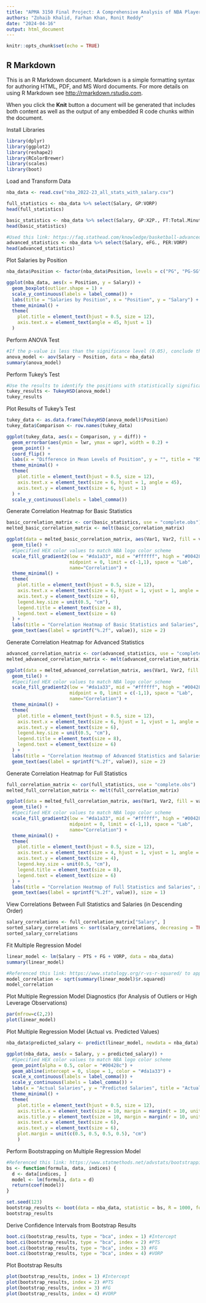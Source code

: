 ```yaml
---
title: "APMA 3150 Final Project: A Comprehensive Analysis of NBA Players' Statistics and Salaries"
authors: "Zohaib Khalid, Farhan Khan, Ronit Reddy"
date: "2024-04-16"
output: html_document
---
```


```r
knitr::opts_chunk$set(echo = TRUE)
```

## R Markdown

This is an R Markdown document. Markdown is a simple formatting syntax for authoring HTML, PDF, and MS Word documents. For more details on using R Markdown see <http://rmarkdown.rstudio.com>.

When you click the **Knit** button a document will be generated that includes both content as well as the output of any embedded R code chunks within the document.

Install Libraries
```r
library(dplyr)
library(ggplot2)
library(reshape2)
library(RColorBrewer)
library(scales)
library(boot)
```

Load and Transform Data
```r
nba_data <- read.csv("nba_2022-23_all_stats_with_salary.csv")

full_statistics <- nba_data %>% select(Salary, GP:VORP)
head(full_statistics)

basic_statistics <- nba_data %>% select(Salary, GP:X2P., FT:Total.Minutes)
head(basic_statistics)

#Used this link: https://faq.stathead.com/knowledge/basketball-advanced-stats to determine the advanced statistics
advanced_statistics <- nba_data %>% select(Salary, eFG., PER:VORP)
head(advanced_statistics)
```

Plot Salaries by Position
```r
nba_data$Position <- factor(nba_data$Position, levels = c("PG", "PG-SG", "SG", "SG-PG", "SF", "SF-SG", "SF-PF", "PF", "C"))

ggplot(nba_data, aes(x = Position, y = Salary)) +
  geom_boxplot(outlier.shape = 1) +
  scale_y_continuous(labels = label_comma()) +
  labs(title = "Salaries by Position", x = "Position", y = "Salary") +
  theme_minimal() +
  theme(
    plot.title = element_text(hjust = 0.5, size = 12),
    axis.text.x = element_text(angle = 45, hjust = 1)
  )
```

Perform ANOVA Test
```r
#If the p-value is less than the significance level (0.05), conclude that there is a statistically significant difference in salaries among the different positions
anova_model <- aov(Salary ~ Position, data = nba_data)
summary(anova_model)
```

Perform Tukey's Test
```r
#Use the results to identify the positions with statistically significant differences in mean salaries
tukey_results <- TukeyHSD(anova_model)
tukey_results
```

Plot Results of Tukey's Test
```r
tukey_data <- as.data.frame(TukeyHSD(anova_model)$Position)
tukey_data$Comparison <- row.names(tukey_data)

ggplot(tukey_data, aes(x = Comparison, y = diff)) +
  geom_errorbar(aes(ymin = lwr, ymax = upr), width = 0.2) +
  geom_point() +
  coord_flip() +
  labs(x = "Difference in Mean Levels of Position", y = "", title = "95% Family-Wise Confidence Level") +
  theme_minimal() +
  theme(
    plot.title = element_text(hjust = 0.5, size = 12),
    axis.text.x = element_text(size = 6, hjust = 1, angle = 45),
    axis.text.y = element_text(size = 6, hjust = 1)
  ) +
  scale_y_continuous(labels = label_comma())
```

Generate Correlation Heatmap for Basic Statistics
```r
basic_correlation_matrix <- cor(basic_statistics, use = "complete.obs")
melted_basic_correlation_matrix <- melt(basic_correlation_matrix)

ggplot(data = melted_basic_correlation_matrix, aes(Var1, Var2, fill = value)) +
  geom_tile() +
  #Specified HEX color values to match NBA logo color scheme
  scale_fill_gradient2(low = "#da1a33", mid = "#ffffff", high = "#00428c", 
                       midpoint = 0, limit = c(-1,1), space = "Lab", 
                       name="Correlation") +
  theme_minimal() +
  theme(
    plot.title = element_text(hjust = 0.5, size = 12),
    axis.text.x = element_text(size = 6, hjust = 1, vjust = 1, angle = 45),
    axis.text.y = element_text(size = 6),
    legend.key.size = unit(0.5, "cm"),
    legend.title = element_text(size = 8),
    legend.text = element_text(size = 6)
  ) +
  labs(title = "Correlation Heatmap of Basic Statistics and Salaries", x = "", y = "") +
  geom_text(aes(label = sprintf("%.2f", value)), size = 2)
```

Generate Correlation Heatmap for Advanced Statistics
```r
advanced_correlation_matrix <- cor(advanced_statistics, use = "complete.obs")
melted_advanced_correlation_matrix <- melt(advanced_correlation_matrix)

ggplot(data = melted_advanced_correlation_matrix, aes(Var1, Var2, fill = value)) +
  geom_tile() +
  #Specified HEX color values to match NBA logo color scheme
  scale_fill_gradient2(low = "#da1a33", mid = "#ffffff", high = "#00428c",
                       midpoint = 0, limit = c(-1,1), space = "Lab", 
                       name="Correlation") +
  theme_minimal() +
  theme(
    plot.title = element_text(hjust = 0.5, size = 12),
    axis.text.x = element_text(size = 6, hjust = 1, vjust = 1, angle = 45),
    axis.text.y = element_text(size = 6),
    legend.key.size = unit(0.5, "cm"),
    legend.title = element_text(size = 8),
    legend.text = element_text(size = 6)
  ) +
  labs(title = "Correlation Heatmap of Advanced Statistics and Salaries", x = "", y = "") +
  geom_text(aes(label = sprintf("%.2f", value)), size = 2)
```

Generate Correlation Heatmap for Full Statistics
```r
full_correlation_matrix <- cor(full_statistics, use = "complete.obs")
melted_full_correlation_matrix <- melt(full_correlation_matrix)

ggplot(data = melted_full_correlation_matrix, aes(Var1, Var2, fill = value)) +
  geom_tile() +
  #Specified HEX color values to match NBA logo color scheme
  scale_fill_gradient2(low = "#da1a33", mid = "#ffffff", high = "#00428c",
                       midpoint = 0, limit = c(-1,1), space = "Lab", 
                       name="Correlation") +
  theme_minimal() +
  theme(
    plot.title = element_text(hjust = 0.5, size = 12),
    axis.text.x = element_text(size = 4, hjust = 1, vjust = 1, angle = 45),
    axis.text.y = element_text(size = 4),
    legend.key.size = unit(0.5, "cm"),
    legend.title = element_text(size = 8),
    legend.text = element_text(size = 6)
  ) +
  labs(title = "Correlation Heatmap of Full Statistics and Salaries", x = "", y = "") +
  geom_text(aes(label = sprintf("%.2f", value)), size = 1)
```

View Correlations Between Full Statistics and Salaries (in Descending Order)
```r
salary_correlations <- full_correlation_matrix["Salary", ]
sorted_salary_correlations <- sort(salary_correlations, decreasing = TRUE)
sorted_salary_correlations
```

Fit Multiple Regression Model
```r
linear_model <- lm(Salary ~ PTS + FG + VORP, data = nba_data)
summary(linear_model)

#Referenced this link: https://www.statology.org/r-vs-r-squared/ to approximate the model correlation
model_correlation <- sqrt(summary(linear_model)$r.squared)
model_correlation
```

Plot Multiple Regression Model Diagnostics (for Analysis of Outliers or High Leverage Observations)
```r
par(mfrow=c(2,2))
plot(linear_model)
```

Plot Multiple Regression Model (Actual vs. Predicted Values)
```r
nba_data$predicted_salary <- predict(linear_model, newdata = nba_data)

ggplot(nba_data, aes(x = Salary, y = predicted_salary)) +
  #Specified HEX color values to match NBA logo color scheme
  geom_point(alpha = 0.5, color = "#00428c") +
  geom_abline(intercept = 0, slope = 1, color = "#da1a33") +
  scale_x_continuous(labels = label_comma()) +
  scale_y_continuous(labels = label_comma()) +
  labs(x = "Actual Salaries", y = "Predicted Salaries", title = "Actual vs. Predicted Salaries") +
  theme_minimal() +
  theme(
    plot.title = element_text(hjust = 0.5, size = 12),
    axis.title.x = element_text(size = 10, margin = margin(t = 10, unit = "pt")),
    axis.title.y = element_text(size = 10, margin = margin(r = 10, unit = "pt")),
    axis.text.x = element_text(size = 6),
    axis.text.y = element_text(size = 6),
    plot.margin = unit(c(0.5, 0.5, 0.5, 0.5), "cm")
    )
```

Perform Bootstrapping on Multiple Regression Model
```r
#Referenced this link: https://www.statmethods.net/advstats/bootstrapping.html for information on bootstrapping
bs <- function(formula, data, indices) {
  d <- data[indices, ]
  model <- lm(formula, data = d)
  return(coef(model))
}

set.seed(123)
bootstrap_results <- boot(data = nba_data, statistic = bs, R = 1000, formula = Salary ~ PTS + FG + VORP)
bootstrap_results
```

Derive Confidence Intervals from Bootstrap Results
```r
boot.ci(bootstrap_results, type = "bca", index = 1) #Intercept
boot.ci(bootstrap_results, type = "bca", index = 2) #PTS
boot.ci(bootstrap_results, type = "bca", index = 3) #FG
boot.ci(bootstrap_results, type = "bca", index = 4) #VORP
```

Plot Bootstrap Results
```r
plot(bootstrap_results, index = 1) #Intercept
plot(bootstrap_results, index = 2) #PTS
plot(bootstrap_results, index = 3) #FG
plot(bootstrap_results, index = 4) #VORP
```

